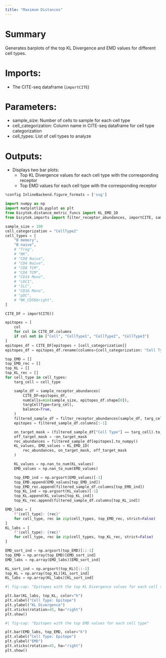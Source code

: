 ```yaml
---
title: "Maximum Distances"
---
```


# Summary
Generates barplots of the top KL Divergence and EMD values for different cell types.

# Imports:
- The CITE-seq dataframe (`importCITE`)

# Parameters:
- sample_size: Number of cells to sample for each cell type
- cell_categorization: Column name in CITE-seq dataframe for cell type categorization
- cell_types: List of cell types to analyze

# Outputs:
- Displays two bar plots:
  - Top KL Divergence values for each cell type with the corresponding receptor
  - Top EMD values for each cell type with the corresponding receptor

```python
%config InlineBackend.figure_formats = ['svg']

import numpy as np
import matplotlib.pyplot as plt
from bicytok.distance_metric_funcs import KL_EMD_1D
from bicytok.imports import filter_receptor_abundances, importCITE, sample_receptor_abundances

sample_size = 100
cell_categorization = "CellType2"
cell_types = [
    "B memory",
    "B naive",
    # "Treg",
    # "NK",
    # "CD8 Naive",
    # "CD4 Naive",
    # "CD8 TCM",
    # "CD4 TCM",
    # "CD14 Mono",
    # "cDC1",
    # "ILC",
    # "CD16 Mono",
    # "pDC",
    # "NK_CD56bright",
]

CITE_DF = importCITE()

epitopes = [
    col
    for col in CITE_DF.columns
    if col not in ["Cell", "CellType1", "CellType2", "CellType3"]
]
epitopes_df = CITE_DF[epitopes + [cell_categorization]]
epitopes_df = epitopes_df.rename(columns={cell_categorization: "Cell Type"})

top_EMD = []
top_EMD_rec = []
top_KL = []
top_KL_rec = []
for cell_type in cell_types:
    targ_cell = cell_type

    sample_df = sample_receptor_abundances(
        CITE_DF=epitopes_df,
        numCells=min(sample_size, epitopes_df.shape[0]),
        targCellType=targ_cell,
        balance=True,
    )
    filtered_sample_df = filter_receptor_abundances(sample_df, targ_cell)
    epitopes = filtered_sample_df.columns[:-1]

    on_target_mask = (filtered_sample_df["Cell Type"] == targ_cell).to_numpy()
    off_target_mask = ~on_target_mask
    rec_abundances = filtered_sample_df[epitopes].to_numpy()
    KL_values, EMD_values = KL_EMD_1D(
        rec_abundances, on_target_mask, off_target_mask
    )

    KL_values = np.nan_to_num(KL_values)
    EMD_values = np.nan_to_num(EMD_values)

    top_EMD_ind = np.argsort(EMD_values)[-1]
    top_EMD.append(EMD_values[top_EMD_ind])
    top_EMD_rec.append(filtered_sample_df.columns[top_EMD_ind])
    top_KL_ind = np.argsort(KL_values)[-1]
    top_KL.append(KL_values[top_KL_ind])
    top_KL_rec.append(filtered_sample_df.columns[top_KL_ind])

EMD_labs = [
    f"{cell_type}: {rec}"
    for cell_type, rec in zip(cell_types, top_EMD_rec, strict=False)
]
KL_labs = [
    f"{cell_type}: {rec}"
    for cell_type, rec in zip(cell_types, top_KL_rec, strict=False)
]

EMD_sort_ind = np.argsort(top_EMD)[::-1]
top_EMD = np.array(top_EMD)[EMD_sort_ind]
EMD_labs = np.array(EMD_labs)[EMD_sort_ind]

KL_sort_ind = np.argsort(top_KL)[::-1]
top_KL = np.array(top_KL)[KL_sort_ind]
KL_labs = np.array(KL_labs)[KL_sort_ind]
```

```python
#| fig-cap: "Epitopes with the top KL Divergence values for each cell type"

plt.bar(KL_labs, top_KL, color="k")
plt.xlabel("Cell Type: Epitope")
plt.ylabel("KL Divergence")
plt.xticks(rotation=45, ha="right")
plt.show()
```

```python
#| fig-cap: "Epitopes with the top EMD values for each cell type"

plt.bar(EMD_labs, top_EMD, color="k")
plt.xlabel("Cell Type: Epitope")
plt.ylabel("EMD")
plt.xticks(rotation=45, ha="right")
plt.show()
```
